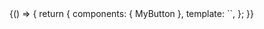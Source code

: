 

<Meta title="Components/Button/xnxnx/gfgfd" component={MyButton}/>

<Story name="Primary">
  {() => {
    return {
      components: { MyButton },
      template: `<MyButton text="Кнопка" type="button"  />`,
    };
  }}
</Story>
